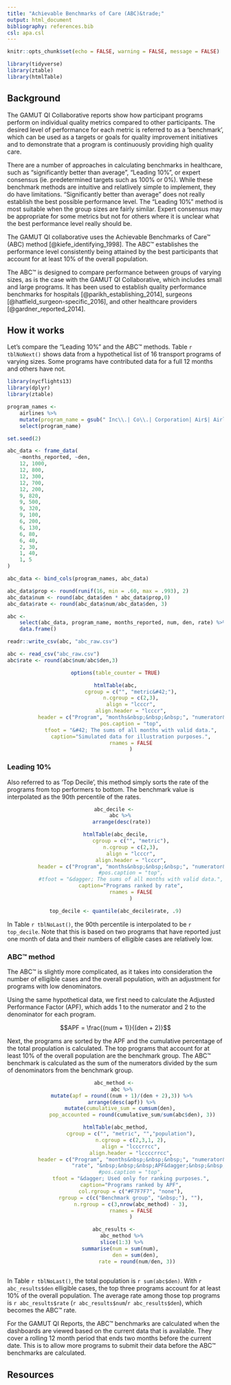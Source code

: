 ```yaml
---
title: "Achievable Benchmarks of Care (ABC)&trade;"
output: html_document
bibliography: references.bib
csl: apa.csl
---
```


```r
knitr::opts_chunk$set(echo = FALSE, warning = FALSE, message = FALSE)

library(tidyverse)
library(ztable)
library(htmlTable)

```

## Background

The GAMUT QI Collaborative reports show how participant programs perform on individual quality metrics compared to other participants. The desired level of performance for each metric is referred to as a 'benchmark', which can be used as a targets or goals for quality improvement initiatives and to demonstrate that a program is continuously providing high quality care. 

There are a number of approaches in calculating benchmarks in healthcare, such as "significantly better than average", "Leading 10%", or expert consensus (ie. predetermined targets such as 100% or 0%). While these benchmark methods are intuitive and relatlively simple to implement, they do have limitations. "Significantly better than average" does not really establish the best possible performance level. The "Leading 10%" method is most suitable when the group sizes are fairly similar. Expert consensus may be appropriate for some metrics but not for others where it is unclear what the best performance level really should be. 

The GAMUT QI collaborative uses the Achievable Benchmarks of Care&trade; (ABC) method [@kiefe_identifying_1998]. The ABC&trade; establishes the performance level consistently being attained by the best participants that account for at least 10% of the overall population.  

The ABC&trade; is designed to compare performance between groups of varying sizes, as is the case with the GAMUT QI Collaborative, which includes small and large programs. It has been used to establish quality performance benchmarks for hospitals [@parikh_establishing_2014], surgeons [@hatfield_surgeon-specific_2016], and other healthcare providers [@gardner_reported_2014]. 

## How it works

Let's compare the "Leading 10%" and the ABC&trade; methods. Table `r tblNoNext()` shows data from a hypothetical list of 16 transport programs of varying sizes. Some programs have contributed data for a full 12 months and others have not. 


```r
library(nycflights13)
library(dplyr)
library(ztable) 

program_names <- 
    airlines %>%
    mutate(program_name = gsub(" Inc\\.| Co\\.| Corporation| Air$| Airlines| Airways| Air Lines", "", name)) %>%
    select(program_name) 

set.seed(2)

abc_data <- frame_data(
    ~months_reported, ~den,
    12, 1000, 
    12, 800, 
    12, 300, 
    12, 700, 
    12, 200, 
    9, 820, 
    9, 500, 
    9, 320, 
    9, 100, 
    6, 200, 
    6, 130, 
    6, 80, 
    6, 40, 
    2, 30, 
    1, 40, 
    1, 5 
)

abc_data <- bind_cols(program_names, abc_data)

abc_data$prop <- round(runif(16, min = .60, max = .993), 2)
abc_data$num <- round(abc_data$den * abc_data$prop,0)
abc_data$rate <- round(abc_data$num/abc_data$den, 3)

abc <-
    select(abc_data, program_name, months_reported, num, den, rate) %>%
    data.frame()

readr::write_csv(abc, "abc_raw.csv")

```

```r
abc <- read_csv("abc_raw.csv")
abc$rate <- round(abc$num/abc$den,3)

```


<center>
```r
options(table_counter = TRUE)

htmlTable(abc,
          cgroup = c("", "metric&#42;"),
          n.cgroup = c(2,3),
          align = "lcccr",
          align.header = "lcccr",
          header = c("Program", "months&nbsp;&nbsp;&nbsp;", "numerator&nbsp;&nbsp;&nbsp;", "denominator", "rate"),
          pos.caption = "top",
          tfoot = "&#42; The sums of all months with valid data.",
          caption="Simulated data for illustration purposes.",
          rnames = FALSE
          )

```
</center>



### Leading 10\%

Also referred to as 'Top Decile', this method simply sorts the rate of the programs from top performers to bottom. The benchmark value is interpolated as the 90th percentile of the rates. 

<center>
```r
abc_decile <- 
    abc %>% 
    arrange(desc(rate))

htmlTable(abc_decile,
          cgroup = c("", "metric"),
          n.cgroup = c(2,3),
          align = "lcccr",
          align.header = "lcccr",
          header = c("Program", "months&nbsp;&nbsp;&nbsp;", "numerator&nbsp;&nbsp;&nbsp;", "denominator", "rate"),
          #pos.caption = "top",
          #tfoot = "&dagger; The sums of all months with valid data.",
          caption="Programs ranked by rate",
          rnames = FALSE
          )

top_decile <- quantile(abc_decile$rate, .9)

```
</center>


In Table `r tblNoLast()`, the 90th percentile is interpolated to be `r top_decile`. Note that this is based on two programs that have reported just one month of data and their numbers of elligible cases are relatively low.


### ABC&trade; method

The ABC&trade; is slightly more complicated, as it takes into consideration the number of elligible cases and the overall population, with an adjustment for programs with low denominators. 

Using the same hypothetical data, we first need to calculate the Adjusted Performance Factor (APF), which adds 1 to the numerator and 2 to the denominator for each program. 

$$APF = \frac{(num + 1)}{(den + 2)}$$

Next, the programs are sorted by the APF and the cumulative percentage of the total propulation is calculated. The top programs that account for at least 10\% of the overall population are the benchmark group. The ABC&trade; benchmark is calculated as the sum of the numerators divided by the sum of denominators from the benchmark group.


<center>
```r
abc_method <- 
    abc %>%
    mutate(apf = round((num + 1)/(den + 2),3)) %>%
    arrange(desc(apf)) %>%
    mutate(cumulative_sum = cumsum(den), 
           pop_accounted = round(cumulative_sum/sum(abc$den), 3))

htmlTable(abc_method,
          cgroup = c("", "metric", "","population"),
          n.cgroup = c(2,3,1, 2),
          align = "lcccrrcc",
          align.header = "lccccrrcc",
          header = c("Program", "months&nbsp;&nbsp;&nbsp;", "numerator&nbsp;&nbsp;&nbsp;", "denominator", 
                     "rate", "&nbsp;&nbsp;&nbsp;APF&dagger;&nbsp;&nbsp;&nbsp;", "cumulative sum", "%"),
          #pos.caption = "top",
          tfoot = "&dagger; Used only for ranking purposes.",
          caption="Programs ranked by APF",
          col.rgroup = c("#F7F7F7", "none"),
          rgroup = c(c("Benchmark group", "&nbsp;"), ""),
          n.rgroup = c(3,nrow(abc_method) - 3),
          rnames = FALSE
          )

abc_results <- 
    abc_method %>%
    slice(1:3) %>%
    summarise(num = sum(num), 
              den = sum(den), 
              rate = round(num/den, 3))
    

```
</center>

In Table `r tblNoLast()`, the total population is `r sum(abc$den)`. With `r abc_results$den` elligible cases, the top three programs account for at least 10\% of the overall population. The average rate among those top programs is `r abc_results$rate` (`r abc_results$num`/`r abc_results$den`), which becomes the ABC&trade; rate. 

For the GAMUT QI Reports, the ABC&trade; benchmarks are calculated when the dashboards are viewed based on the current data that is available. They cover a rolling 12 month period that ends two months before the current date. This is to allow more programs to submit their data before the ABC&trade; benchmarks are calculated.


## Resources
